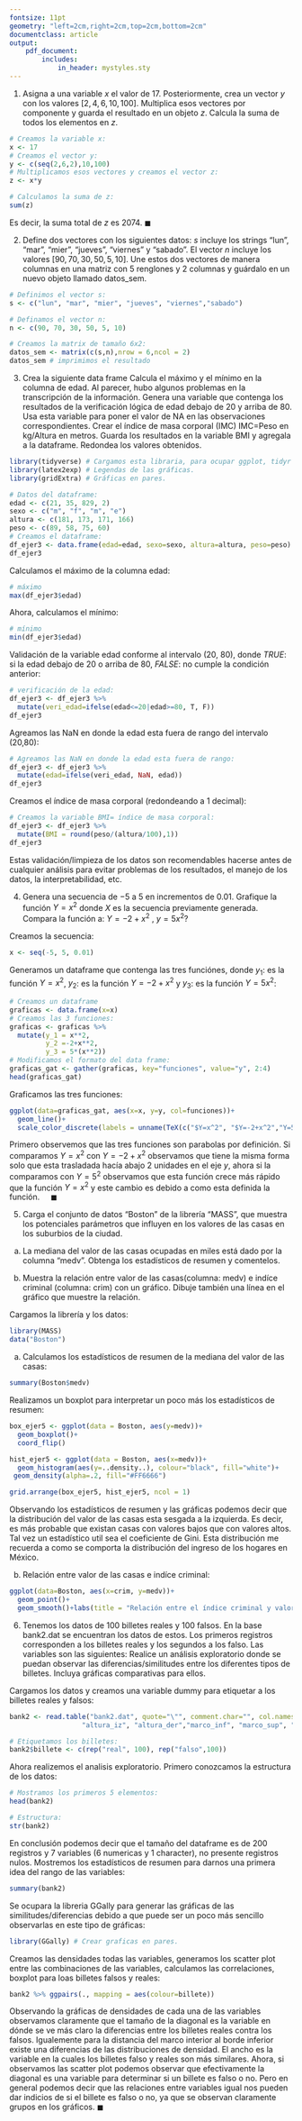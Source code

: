 ```yaml
---
fontsize: 11pt
geometry: "left=2cm,right=2cm,top=2cm,bottom=2cm"
documentclass: article
output:
    pdf_document:
        includes:
            in_header: mystyles.sty
---
```

\begin{table}[ht]
\centering
\begin{tabular}{c}
\textbf{Maestría en Computo Estadístico}\\
\textbf{Programación y análisis de algoritmos} \\
\textbf{Tarea 1}\\
\today \\
\emph{Enrique Santibáñez Cortés}\\
Repositorio de Git: \href{https://github.com/Enriquesec/Inferencia_Estad-stica/tree/master/Tareas/Tarea_1}{Tarea 1, IE}.
\end{tabular}
\end{table}

1. Asigna a una variable $x$ el valor de 17. Posteriormente, crea un vector $y$ con los valores
$[2,4,6,10,100]$. Multiplica esos vectores por componente y guarda el resultado en un objeto $z$. Calcula la suma de todos los elementos en $z$.

\res
```r
# Creamos la variable x:
x <- 17
# Creamos el vector y:
y <- c(seq(2,6,2),10,100)
# Multiplicamos esos vectores y creamos el vector z:
z <- x*y

# Calculamos la suma de z:
sum(z)
```
Es decir, la suma total de $z$ es 2074. $\blacksquare$

2. Define dos vectores con los siguientes datos: $s$ incluye los strings “lun”, “mar”, “mier”, “jueves”,
“viernes” y “sabado”. El vector $n$ incluye los valores $[90, 70, 30, 50, 5, 10]$. Une estos dos
vectores de manera columnas en una matriz con 5 renglones y 2 columnas y guárdalo en un nuevo objeto llamado datos\_sem. 

\res
```r
# Definimos el vector s:
s <- c("lun", "mar", "mier", "jueves", "viernes","sabado")

# Definamos el vector n:
n <- c(90, 70, 30, 50, 5, 10)

# Creamos la matrix de tamaño 6x2:
datos_sem <- matrix(c(s,n),nrow = 6,ncol = 2)
datos_sem # imprimimos el resultado
```

3. Crea la siguiente data frame
\begin{figure}[H]
\centering
\includegraphics{imagen_2.png}
\end{figure}
Calcula el máximo y el mínimo en la columna de edad. Al parecer, hubo algunos problemas en la transcripción de la información. Genera una variable que contenga los resultados de la verificación lógica de edad debajo de 20 y arriba de 80. Usa esta variable para poner el valor de NA en las observaciones correspondientes. 
Crear el índice de masa corporal (IMC) IMC=Peso en kg/Altura en metros. Guarda los resultados en la variable BMI y agregala a la dataframe. Redondea los valores obtenidos.

\res
```r
library(tidyverse) # Cargamos esta libraria, para ocupar ggplot, tidyr and dplyr.
library(latex2exp) # Legendas de las gráficas.
library(gridExtra) # Gráficas en pares.

# Datos del dataframe:
edad <- c(21, 35, 829, 2) 
sexo <- c("m", "f", "m", "e")
altura <- c(181, 173, 171, 166)
peso <- c(89, 58, 75, 60)
# Creamos el dataframe:
df_ejer3 <- data.frame(edad=edad, sexo=sexo, altura=altura, peso=peso)
df_ejer3
```
Calculamos el máximo de la columna edad:
```r
# máximo
max(df_ejer3$edad)
```
Ahora, calculamos el mínimo: 
```r
# mínimo
min(df_ejer3$edad)
```

Validación de la variable edad conforme al intervalo (20, 80), donde $TRUE$: si la edad debajo de 20 o arriba de 80, $FALSE$: no cumple la condición anterior:
```r
# verificación de la edad:
df_ejer3 <- df_ejer3 %>% 
  mutate(veri_edad=ifelse(edad<=20|edad>=80, T, F))
df_ejer3
```
Agreamos las NaN en donde la edad esta fuera de rango del intervalo (20,80):
```r
# Agreamos las NaN en donde la edad esta fuera de rango:
df_ejer3 <- df_ejer3 %>% 
  mutate(edad=ifelse(veri_edad, NaN, edad))
df_ejer3
```
Creamos el índice de masa corporal (redondeando a 1 decimal):
```r
# Creamos la variable BMI= índice de masa corporal:
df_ejer3 <- df_ejer3 %>%
  mutate(BMI = round(peso/(altura/100),1)) 
df_ejer3
```
Estas validación/limpieza de los datos son recomendables hacerse antes de cualquier análisis para evitar problemas de los resultados, el manejo de los datos, la interpretabilidad, etc.

4. Genera una secuencia de $-5$ a $5$ en incrementos de $0.01$. Grafique la función $Y=x^2$ donde $X$ es la secuencia previamente generada. Compara la función a: $Y= -2 + x^2$ , $y = 5 x^2$?

\res
Creamos la secuencia:
```r
x <- seq(-5, 5, 0.01)
```
Generamos un dataframe que contenga las tres funciónes, donde $y_1$: es la función $Y=x^2$, $y_2$: es la función $Y=-2+x^2$ y $y_3$: es la función $Y=5x^2$:
```r
# Creamos un dataframe
graficas <- data.frame(x=x)
# Creamos las 3 funciones:
graficas <- graficas %>%
  mutate(y_1 = x**2,
         y_2 =-2+x**2,
         y_3 = 5*(x**2))
# Modificamos el formato del data frame:
graficas_gat <- gather(graficas, key="funciones", value="y", 2:4)
head(graficas_gat)
```
Graficamos las tres funciones:
```r
ggplot(data=graficas_gat, aes(x=x, y=y, col=funciones))+
  geom_line()+
  scale_color_discrete(labels = unname(TeX(c("$Y=x^2", "$Y=-2+x^2","Y=5x^2") )))
```
Primero observemos que las tres funciones son parabolas por definición. Si comparamos $Y=x^2$ con $Y=-2+x^2$ observamos que tiene la misma forma solo que esta trasladada hacía abajo 2 unidades en el eje $y$, ahora si la comparamos con $Y=5^2$ observamos que esta función crece más rápido que la función $Y=x^2$ y este cambio es debido a como esta definida la función. $\ \ \ \ \blacksquare$


5. Carga el conjunto de datos “Boston” de la librería “MASS”, que muestra los potenciales parámetros que influyen en los valores de las casas en los suburbios de la ciudad.
a. La mediana del valor de las casas ocupadas en miles está dado por la columna “medv”. Obtenga los estadísticos de resumen y comentelos.

b. Muestra la relación entre valor de las casas(columna: medv) e indíce criminal (columna: crim) con un gráfico. Dibuje también una línea en el gráfico que muestre la relación.

\res
Cargamos la librería y los datos:
```r
library(MASS)
data("Boston")
```
a. Calculamos los estadísticos de resumen de la mediana del valor de las casas:
```r
summary(Boston$medv)
```
Realizamos un boxplot para interpretar un poco más los estadísticos de resumen:
```r
box_ejer5 <- ggplot(data = Boston, aes(y=medv))+
  geom_boxplot()+
  coord_flip()

hist_ejer5 <- ggplot(data = Boston, aes(x=medv))+
  geom_histogram(aes(y=..density..), colour="black", fill="white")+
 geom_density(alpha=.2, fill="#FF6666") 

grid.arrange(box_ejer5, hist_ejer5, ncol = 1)
```
Observando los estadísticos de resumen y las gráficas podemos decir que la distribución del valor de las casas esta sesgada a la izquierda. Es decir, es más probable que existan casas con valores bajos que con valores altos. Tal vez un estadístico util sea el coeficiente de Gini. Esta distribución me recuerda a como se comporta la distribución del ingreso de los hogares en México.

b. Relación entre valor de las casas e indíce criminal:
```r
ggplot(data=Boston, aes(x=crim, y=medv))+
  geom_point()+
  geom_smooth()+labs(title = "Relación entre el índice criminal y valor casa")
```

6. Tenemos los datos de 100 billetes reales y 100 falsos. En la base bank2.dat se encuentran los datos de estos. Los primeros registros corresponden a los billetes reales y los segundos a los falso. Las variables son las siguientes:
\begin{itemize}
\item $X1: $ Ancho,
\item $X2: $ Altura, medida desde el lado izquierdo
\item $X3: $ Altura, medida desde el lado derecho
\item $X4: $ Distancia del marco interior al borde inferior
\item $X5: $ Distancia del marco interior al borde superior
\item $X6: $ Tamaño de la diagonal.
\end{itemize}
Realice un análisis exploratorio donde se puedan observar las diferencias/similitudes entre los diferentes tipos de billetes. Incluya gráficas comparativas para ellos.

\res
Cargamos los datos y creamos una variable dummy para etiquetar a los billetes reales y falsos:
```r
bank2 <- read.table("bank2.dat", quote="\"", comment.char="", col.names=c("ancho", 
                  "altura_iz", "altura_der","marco_inf", "marco_sup", "diagonal"))

# Etiquetamos los billetes:
bank2$billete <- c(rep("real", 100), rep("falso",100))
```
Ahora realizemos el analisis exploratorio. Primero conozcamos la estructura de los datos:
```r
# Mostramos los primeros 5 elementos:
head(bank2)

# Estructura:
str(bank2)
```
En conclusión podemos decir que el tamaño del dataframe es de 200 registros y 7 variables (6 numericas y 1 character), no presente registros nulos. Mostremos los estadísticos de resumen para darnos una primera idea del rango de las variables:
```r
summary(bank2)
```
Se ocupara la libreria GGally para generar las gráficas de las similitudes/diferencias debido a que puede ser un poco más sencillo observarlas en este tipo de gráficas:
```r
library(GGally) # Crear graficas en pares.
```
Creamos las densidades todas las variables, generamos los scatter plot entre las combinaciones de las variables, calculamos las correlaciones, boxplot para loas billetes falsos y reales:
\newpage 
```r
bank2 %>% ggpairs(., mapping = aes(colour=billete))
```

Observando la gráficas de densidades de cada una de las variables observamos claramente que el tamaño de la diagonal es la variable en dónde se ve más claro la diferencias entre los billetes reales contra los falsos. Igualemente para la distancia del marco interior al borde inferior existe una diferencias de las distribuciones de densidad. El ancho es la variable en la cuales los billetes falso y reales son más similares. Ahora, si observamos las scatter plot podemos observar que efectivamente la diagonal es una variable para determinar si un billete es falso o no. Pero en general podemos decir que las relaciones entre variables igual nos pueden dar indicios de si el billete es falso o no, ya que se observan claramente grupos en los gráficos. $\blacksquare$

